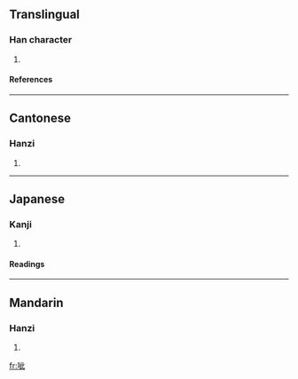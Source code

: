 ==Translingual==
===Han character===
{{Han char|rn=30|rad=口|as=05|sn=8|four=6101<sub>0</sub>|canj=口卜一心 (RYMP)}}
# {{defn|Han}}
====References====
{{Han ref|kx=0182.110|dkj=03453|dj=0401.120|hdz=10614.070|uh=5472|ud=21618|bh=CE4D|bd=52813}}
----
==Cantonese==
===Hanzi===
{{yue-hanzi|jyut=|y=ji1}}
# {{defn|Cantonese}}
----
==Japanese==
===Kanji===
{{ja-kanji|grade=|rs=口05}}
# {{defn|Japanese}} 
====Readings====
{{ja-readings|on=[[し]] (shi), [[じ]] (ji), [[い]] (i)|kun=}}
----
==Mandarin==
===Hanzi===
{{cmn-hanzi|pin=[[hōu]] (hou1), [[hǒu]] (hou3), [[zī]] (zi1)|wg=hou<sup>1</sup>, hou<sup>3</sup>, tzu<sup>1</sup>}}
# {{defn|Mandarin}}

[[fr:呲]]